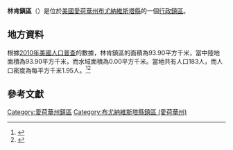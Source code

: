 {{noteTA
|G1=USState
|G2=地名
|G3=Unit
}}
{{Infobox settlement
|official_name            = 林肯鎮區
|native_name = Lincoln Township
|settlement_type          = [[行政鎮區|行政鎮區]]
|image_skyline            = 
|imagesize                = 
|image_map                = Map highlighting Lincoln Township, Buena Vista County, Iowa.svg
|mapsize                  = 250px
|pushpin_map  =USA Iowa
|pushpin_label = 林肯鎮區
|pushpin_label_position   = top
|pushpin_map_caption      = 林肯鎮區在愛荷華州的位置
|subdivision_type         = [[世界政區索引|國家]]
|subdivision_type1        = [[美国州份|州份]]
|subdivision_type2        = [[愛荷華州行政区划|縣]]
|subdivision_name         = [[美国|美国]]
|subdivision_name1        = [[愛荷華州|愛荷華州]]
|subdivision_name2        = [[布尤納維斯塔縣_(愛荷華州)|布尤納維斯塔縣]]
|elevation_ft             = 1270
|elevation_m              = 387
|timezone                 = [[北美中部時區|北美中部時區]]
|area_total_km2           = 93.90
|area_land_km2            = 93.90
|area_water_km2           = 0.00
|area_total_sq_mi         = 
|area_land_sq_mi          = 
|area_water_sq_mi         = 
|population_as_of         = [[2010年美國人口普查|2010]]
|population_footnotes     = 
|population_total         = 183
|population_density_km2   = auto
|population_density_sq_mi = auto
|utc_offset               = -6
|coordinates              = {{coord|42|46|33|N|95|05|33|W|type:city_region:US-AL_source:GNS-enwiki|display=inline,title}}
| coor_pinpoint           = 
| coordinates_footnotes   = 
|timezone_DST             = CDT
|utc_offset_DST           = -5
|postal_code_type         = [[美國郵區編號|郵區編號]]
|postal_code              = 
|area_code                = {{link-en|电话区号319|Area code 319|319}}
|blank_name = [[地名信息系统|GNIS ID]]
|blank_info = 468242
}}
'''林肯鎮區'''（{{lang-en|Lincoln Township}}）是位於[[美國|美國]][[愛荷華州|愛荷華州]][[布尤納維斯塔縣_(愛荷華州)|布尤納維斯塔縣]]的一個[[行政鎮區|行政鎮區]]。

== 地方資料 ==
根據[[2010年美國人口普查|2010年美國人口普查]]的數據，林肯鎮區的面積為93.90平方千米，當中陸地面積為93.90平方千米，而水域面積為0.00平方千米。當地共有人口183人，而人口密度為每平方千米1.95人。<ref name="GR8">{{cite web|url=http://factfinder2.census.gov|publisher=[[美国人口调查局|美国人口调查局]]|accessdate=2011-05-14|title=American FactFinder|archive-date=2013-09-11|archive-url=https://web.archive.org/web/20130911234518/http://factfinder2.census.gov/|dead-url=no}}</ref><ref>{{cite web|url=https://www.citypopulation.de/en/usa/iowa/admin/|title=USA: Iowa (Counties and Townships) - City Population}}</ref>

== 參考文獻 ==
{{reflist}}

{{布尤納維斯塔縣 (愛荷華州)}}

{{DEFAULTSORT:Lincoln Township}}
[[Category:愛荷華州鎮區|Category:愛荷華州鎮區]]
[[Category:布尤納維斯塔縣鎮區_(愛荷華州)|Category:布尤納維斯塔縣鎮區 (愛荷華州)]]

{{Iowa-geo-stub}}